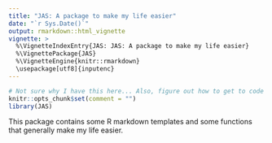 ```yaml
---
title: "JAS: A package to make my life easier"
date: "`r Sys.Date()`"
output: rmarkdown::html_vignette
vignette: >
  %\VignetteIndexEntry{JAS: JAS: A package to make my life easier}
  %\VignettePackage{JAS}
  %\VignetteEngine{knitr::rmarkdown}
  \usepackage[utf8]{inputenc}
---
```



```r
# Not sure why I have this here... Also, figure out how to get to code in the package vignette
knitr::opts_chunk$set(comment = "")
library(JAS)
```

This package contains some R markdown templates and some functions that
generally make my life easier.

